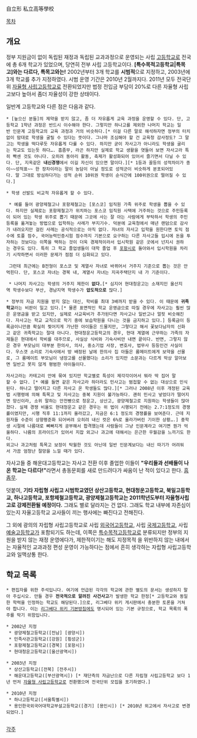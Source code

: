 自立形 私立高等學校

[[목차]]
== 개요 ==
정부 지원금이 없이 독립된 재정과 독립된 교과과정으로 운영되는 사립 [[고등학교]]로 전국에 총 6개 학교가 있었으며, 당연히 전부 사립 고등학교이다. '''[특수목적고등학교|특목고]와는 다르다, 특목고와는!''' 2002년부터 3개 학교를 '''시범적'''으로 지정하고, 2003년에 3개 학교를 추가 지정하였다. 시범 운영 기간은 2010년 2월까지다. 2011년 모두 전국단위 [[자율형 사립고등학교]]로 전환되었지만 법정 전입금 부담이 20%로 다른 자율형 사립고보다 높아서 좀더 자율성이 강한 상태이다.

일반계 고등학교와 다른 점은 다음과 같다.

 * [높으신 분들]의 제약을 받지 않고, 좀 더 자유롭게 교육 과정을 운영할 수 있다. 단, 고등학교 1학년 과정은 반드시 이수해야 한다. 그렇지만 하나고를 제외한 나머지 학교는 일반 인문계 고등학교의 교육 과정과 거의 비슷하다.[* 이걸 다른 말로 해석하자면 정부의 터치없이 맘대로 학생을 굴릴 수 있다는 뜻이다. 그나마 조심해야 할 건 교육청 감사정도? 그 말고는 학생을 떡다루듯 자유롭게 다룰 수 있다. 하지만 굳이 자사고가 아니라도 학생을 굴리는 학교도 있는듯 하다…. 흠좀무, 라곤 하지만 실제로 학교 생활을 엿들어 보면 자사고라 특히 빡센 것도 아니다. 오히려 동아리 활동, 축제가 활성화되어 있어서 즐기면서 다닐 수 있다. 단, 지옥같은 '''내신경쟁'''에서 이길 자신이 있으면 말이다.][* 1등과 꼴등의 성적차이가 종이~~성적표~~ 한 장차이라는 말이 농담이 아닐 정도로 성적군이 비슷하게 분포되어있다. 말 그대로 방심하다가는 성적 순위 10위권 학생이 순식간에 100위권으로 떨어질 수 있다.]

 * 학생 선발도 비교적 자유롭게 할 수 있다. 

  * 예를 들어 광양제철고나 포항제철고는 [포스코] 임직원 가족 위주로 학생을 뽑을 수 있다. 하지만 실제로는 포항제철고가 위치하는 포스코 임직원 사택에 거주하는 것으로 주민등록이 되어 있는 학생 위주로 뽑기 때문에 그곳에 사는 잘 아는 사람에게 부탁하서 학생의 주민등록을 옮겨놓는 방법으로 입학하는 사례가 부지기수. 덕분에 교육청에서 매년 랜덤으로 감사가 내려오지만 걸린 사례는 공식적으로는 아직 없다. 자녀의 자사고 입학을 원한다면 토익 점수에 토플 점수, 국어능력인증시험 점수까지 기본으로 요구하는 다른 자사고들 입시에 돈을 투자하는 것보다는 이쪽을 택하는 것이 더욱 경제적이라서 입시학원 같은 곳에서 넌지시 권하는 경우도 있다. 특히 그 학교 졸업생들이 대학 졸업 후 [[포항시]]로 돌아와서 입시학원을 차리기 시작하면서 이러한 문제가 점점 더 심화되고 있다.

  그런데 최근에는 B전형이 포스코 및 계열사 자녀로 바뀌어서 거주지 기준으로 뽑는 것은 안먹힌다. 단, 포스코 자녀는 경북 내, 계열사 자녀는 지곡주택단지 내 가 기준이다.

  * 나머지 자사고는 학생의 거주지 제한이 '''없다.'''[* 심지어 현대청운고는 소재지인 울산지역 학생수보다 부산, 경남지역 학생수가 '''압도적으로''' 많다.]

 * 정부의 자금 지원을 받지 않는 대신, 학비를 최대 3배까지 받을 수 있다. 이 때문에 '''귀족 학교'''라는 비판이 일고 있다.[* 물론 표면적인 학교 운영금으로 따질 경우에 자사고는 훨씬 많은 운영금을 받고 있지만, 실제로 사교육비가 추가된다면 자사고나 일반고나 얼핏 비슷해진다. 자사고는 학교 교칙으로 학기 중에 보습학원을 다니는 것을 금지하고 있다.] 등록금이 등록금이니만큼 확실히 찢어지게 가난한 아이들은 드물지만, 그렇다고 해서 꽃보다남자의 신화고 같은 귀족학교는 절대 아니다. 현대청운고등학교의 경우, 현대 계열에 근무하는 가족의 자제들은 현대에서 학비를 대주므로, 사실상 식비와 기숙사비만 내면 끝이다. 반면, 그렇지 않은 경우 부모님이 대부분 한의사, 의사, 중소기업 사장, 변호사, 법무사 등등인건 사실이다. 우스갯 소리로 기숙사에서 방 배정된 날에 한의사 집 아들은 룸메이트에게 보약을 선물로, 그 룸메이트 부모님이 냉장고를 선물했다는 소리가 있지만 소문과는 다르게 막상 알아보면 일반고 못지 않게 평범한 아이들이다.

 자사고라는 카테고리 안에 묶여 있지만 학교별로 특성이 제각각이어서 뭐라 딱 집어 말할 수 없다. [* 예를 들면 같은 자사고라 하더라도 민사고는 범접할 수 없는 대상으로 인식된다. 하나고 떨어지고 다른 자사고 온 학생들도 많다.][* 그러나 2008년 이후 개정된 교육법 시행령에 의해 특목고 및 자사고는 중복 지원이 불가능하다. 괜히 민사고 넣었다가 떨어지면 망신이라, 소위 말하는 안전빵으로 청운고, 상산고, 광양제철고로 지원하는 학생들이 많아졌다. 실제 경쟁 비율도 현대청운고 같은 경우는 위 법이 시행되기 전에는 2.7:1정도의 경쟁률이였지만, 시행 직후 11:1까지 올라갔고, 지금은 6:1 정도의 경쟁률을 보여준다. 근데 지원자들 수준이 상향평준화 되어버려 오히려 내신 컷은 6%로 올라가버린 기이한 상황….] 중학생 시절에 나름대로 뼈빠지게 공부해서 합격했는데 사람들이 그냥 인문계라고 여기면 뭔가 억울하다. 나름의 프라이드가 있어서 지잡 외고나 과고에 대해서는 은근한 우월감을 느끼기도 한다. 
 외고나 과고처럼 특목고 보정이 탁월한 것도 아닌데 일반 인문계보다는 내신 따기가 어려워서 가끔 엄청난 절망을 느낄 때가 있다. 

자사고들 중 해운대고등학교는 자사고 전환 이후 졸업한 이들이 '''"우리들과 선배들이 나온 학교는 다르다!"'''라면서 총동문회를 새로 만드려다가 싸움이 난 적이 있다고 한다. [[흠좀무]].

덧붙여, '''기타 자립형 사립고 시범학교였던 상산고등학교, 현대청운고등학교, 북일고등학교, 하나고등학교, 포항제철고등학교, 광양제철고등학교는 2011학년도부터 자율형사립고로 강제전환될 예정이다.''' 그래도 별로 달라지는 건 없다. 그래도 학교 내부에 자존심이 있는지 자율고등학교 교사들이 끼는 행사에는 빠진다고 전해진다.

그 외에 광의의 자립형 사립고등학교로 사립 [[외국어고등학교]], 사립 [[국제고등학교]], 사립 [[예술고등학교]]가 포함되기도 하는데, 이쪽은 [[특수목적고등학교]]로 분류되지만 정부의 지원을 받지 않는 재정 운영에다가, 제한적이기는 해도 지정목적 을 위반하지 않는 내에서는 자율적인 교과과정 편성 운영이 가능하다는 점에서 흔히 생각하는 자립형 사립고등학교와 일맥상통 한다.
== 학교 목록 ==
 * 편집자를 위한 주석입니다. 여기에 언급된 각각의 학교에 관한 별도의 문서는 생성하지 말아 주십시오. 만들 경우 '''전국적으로 알려진 사건사고'''가 발생한 학교 한정[* 고등학교와 동일한 학력을 인정하는 학교도 해당된다.]으로, 리그베다 위키 게시판에서 충분한 토론을 거쳐야 합니다. 이는 [[리그베다 위키 기본방침#s-2.8|리그베다 위키 기본방침]]에도 명시되어 있는 기본 규정으로, 학교 목록의 폭주를 막기 위함입니다.

 * 2002년 지정
  * 광양제철고등학교([전남] [광양시])
  * 민족사관고등학교([강원] [횡성군])
  * 포항제철고등학교([경북] [포항시])
  * 현대청운고등학교([울산광역시]) 

 * 2003년 지정
  * 상산고등학교([전북] [전주시])
  * 해운대고등학교([부산광역시]) [* 재단측의 자금난으로 다른 자립형 사립고등학교 보다 1년 먼저 [[자율형 사립고등학교]]로 전환했으며 전국단위 모집을 포기하였다.]

 * 2010년 지정
  * 하나고등학교([서울특별시])
  * 용인한국외국어대학교부설고등학교([경기] [용인시]) [* 2010년 외고에서 자사고로 변경되었다.]
  
[[각주]]
